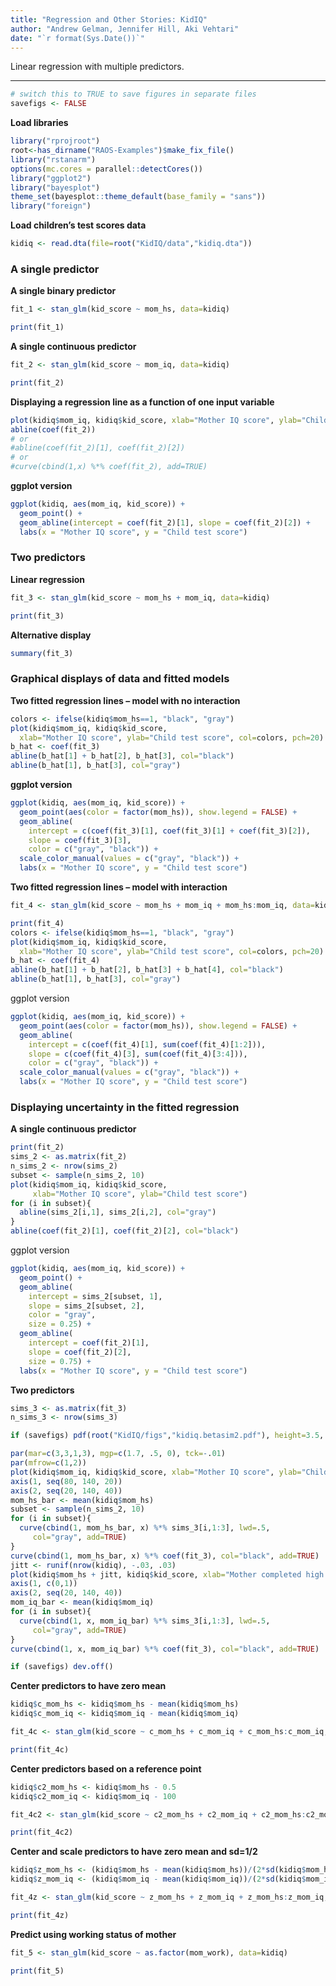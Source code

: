 ```yaml
---
title: "Regression and Other Stories: KidIQ"
author: "Andrew Gelman, Jennifer Hill, Aki Vehtari"
date: "`r format(Sys.Date())`"
---
```

Linear regression with multiple predictors.

-------------


```r
# switch this to TRUE to save figures in separate files
savefigs <- FALSE
```

**Load libraries**

```r
library("rprojroot")
root<-has_dirname("RAOS-Examples")$make_fix_file()
library("rstanarm")
options(mc.cores = parallel::detectCores())
library("ggplot2")
library("bayesplot")
theme_set(bayesplot::theme_default(base_family = "sans"))
library("foreign")
```

**Load children's test scores data**

```r
kidiq <- read.dta(file=root("KidIQ/data","kidiq.dta"))
```

### A single predictor

**A single binary predictor **

```r
fit_1 <- stan_glm(kid_score ~ mom_hs, data=kidiq)
```
```r
print(fit_1)
```

**A single continuous predictor **

```r
fit_2 <- stan_glm(kid_score ~ mom_iq, data=kidiq)
```
```r
print(fit_2)
```

**Displaying a regression line as a function of one input variable**

```r
plot(kidiq$mom_iq, kidiq$kid_score, xlab="Mother IQ score", ylab="Child test score")
abline(coef(fit_2))
# or
#abline(coef(fit_2)[1], coef(fit_2)[2])
# or
#curve(cbind(1,x) %*% coef(fit_2), add=TRUE)
```

**ggplot version**

```r
ggplot(kidiq, aes(mom_iq, kid_score)) +
  geom_point() +
  geom_abline(intercept = coef(fit_2)[1], slope = coef(fit_2)[2]) +
  labs(x = "Mother IQ score", y = "Child test score")
```

### Two predictors

**Linear regression**

```r
fit_3 <- stan_glm(kid_score ~ mom_hs + mom_iq, data=kidiq)
```
```r
print(fit_3)
```

**Alternative display**

```r
summary(fit_3)
```

### Graphical displays of data and fitted models

**Two fitted regression lines -- model with no interaction**

```r
colors <- ifelse(kidiq$mom_hs==1, "black", "gray")
plot(kidiq$mom_iq, kidiq$kid_score,
  xlab="Mother IQ score", ylab="Child test score", col=colors, pch=20)
b_hat <- coef(fit_3)
abline(b_hat[1] + b_hat[2], b_hat[3], col="black")
abline(b_hat[1], b_hat[3], col="gray")
```

**ggplot version**

```r
ggplot(kidiq, aes(mom_iq, kid_score)) +
  geom_point(aes(color = factor(mom_hs)), show.legend = FALSE) +
  geom_abline(
    intercept = c(coef(fit_3)[1], coef(fit_3)[1] + coef(fit_3)[2]),
    slope = coef(fit_3)[3],
    color = c("gray", "black")) +
  scale_color_manual(values = c("gray", "black")) +
  labs(x = "Mother IQ score", y = "Child test score")
```

**Two fitted regression lines -- model with interaction**

```r
fit_4 <- stan_glm(kid_score ~ mom_hs + mom_iq + mom_hs:mom_iq, data=kidiq)
```
```r
print(fit_4)
colors <- ifelse(kidiq$mom_hs==1, "black", "gray")
plot(kidiq$mom_iq, kidiq$kid_score,
  xlab="Mother IQ score", ylab="Child test score", col=colors, pch=20)
b_hat <- coef(fit_4)
abline(b_hat[1] + b_hat[2], b_hat[3] + b_hat[4], col="black")
abline(b_hat[1], b_hat[3], col="gray")
```

ggplot version

```r
ggplot(kidiq, aes(mom_iq, kid_score)) +
  geom_point(aes(color = factor(mom_hs)), show.legend = FALSE) +
  geom_abline(
    intercept = c(coef(fit_4)[1], sum(coef(fit_4)[1:2])),
    slope = c(coef(fit_4)[3], sum(coef(fit_4)[3:4])),
    color = c("gray", "black")) +
  scale_color_manual(values = c("gray", "black")) +
  labs(x = "Mother IQ score", y = "Child test score")
```

### Displaying uncertainty in the fitted regression

**A single continuous predictor **

```r
print(fit_2)
sims_2 <- as.matrix(fit_2)
n_sims_2 <- nrow(sims_2)
subset <- sample(n_sims_2, 10)
plot(kidiq$mom_iq, kidiq$kid_score,
     xlab="Mother IQ score", ylab="Child test score")
for (i in subset){
  abline(sims_2[i,1], sims_2[i,2], col="gray")
}
abline(coef(fit_2)[1], coef(fit_2)[2], col="black")
```

ggplot version

```r
ggplot(kidiq, aes(mom_iq, kid_score)) +
  geom_point() +
  geom_abline(
    intercept = sims_2[subset, 1],
    slope = sims_2[subset, 2],
    color = "gray",
    size = 0.25) +
  geom_abline(
    intercept = coef(fit_2)[1],
    slope = coef(fit_2)[2],
    size = 0.75) +
  labs(x = "Mother IQ score", y = "Child test score")
```

**Two predictors **

```r
sims_3 <- as.matrix(fit_3)
n_sims_3 <- nrow(sims_3)

```
```r
if (savefigs) pdf(root("KidIQ/figs","kidiq.betasim2.pdf"), height=3.5, width=9)
```
```r
par(mar=c(3,3,1,3), mgp=c(1.7, .5, 0), tck=-.01)
par(mfrow=c(1,2))
plot(kidiq$mom_iq, kidiq$kid_score, xlab="Mother IQ score", ylab="Child test score", bty="l", pch=20, xaxt="n", yaxt="n")
axis(1, seq(80, 140, 20))
axis(2, seq(20, 140, 40))
mom_hs_bar <- mean(kidiq$mom_hs)
subset <- sample(n_sims_2, 10)
for (i in subset){
  curve(cbind(1, mom_hs_bar, x) %*% sims_3[i,1:3], lwd=.5,
     col="gray", add=TRUE)
}
curve(cbind(1, mom_hs_bar, x) %*% coef(fit_3), col="black", add=TRUE)
jitt <- runif(nrow(kidiq), -.03, .03)
plot(kidiq$mom_hs + jitt, kidiq$kid_score, xlab="Mother completed high school", ylab="Child test score", bty="l", pch=20, xaxt="n", yaxt="n")
axis(1, c(0,1))
axis(2, seq(20, 140, 40))
mom_iq_bar <- mean(kidiq$mom_iq)
for (i in subset){
  curve(cbind(1, x, mom_iq_bar) %*% sims_3[i,1:3], lwd=.5,
     col="gray", add=TRUE)
}
curve(cbind(1, x, mom_iq_bar) %*% coef(fit_3), col="black", add=TRUE)
```
```r
if (savefigs) dev.off()
```

**Center predictors to have zero mean**

```r
kidiq$c_mom_hs <- kidiq$mom_hs - mean(kidiq$mom_hs)
kidiq$c_mom_iq <- kidiq$mom_iq - mean(kidiq$mom_iq)
```
```r
fit_4c <- stan_glm(kid_score ~ c_mom_hs + c_mom_iq + c_mom_hs:c_mom_iq, data=kidiq)
```
```r
print(fit_4c)
```

**Center predictors based on a reference point**

```r
kidiq$c2_mom_hs <- kidiq$mom_hs - 0.5
kidiq$c2_mom_iq <- kidiq$mom_iq - 100
```
```r
fit_4c2 <- stan_glm(kid_score ~ c2_mom_hs + c2_mom_iq + c2_mom_hs:c2_mom_iq, data=kidiq)
```
```r
print(fit_4c2)
```

**Center and scale predictors to have zero mean and sd=1/2**

```r
kidiq$z_mom_hs <- (kidiq$mom_hs - mean(kidiq$mom_hs))/(2*sd(kidiq$mom_hs))
kidiq$z_mom_iq <- (kidiq$mom_iq - mean(kidiq$mom_iq))/(2*sd(kidiq$mom_iq))
```
```r
fit_4z <- stan_glm(kid_score ~ z_mom_hs + z_mom_iq + z_mom_hs:z_mom_iq, data=kidiq)
```
```r
print(fit_4z)
```

**Predict using working status of mother**

```r
fit_5 <- stan_glm(kid_score ~ as.factor(mom_work), data=kidiq)
```
```r
print(fit_5)
```


